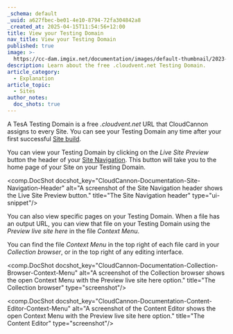 ```yaml
---
_schema: default
_uuid: a627fbec-be01-4e10-8794-72fa304842a8
_created_at: 2025-04-15T11:54:56+12:00
title: View your Testing Domain
nav_title: View your Testing Domain
published: true
image: >-
  https://cc-dam.imgix.net/documentation/images/default-thumbnail/2023-Q4/CloudCannon-Documentation-Thumbnail.png
description: Learn about the free .cloudvent.net Testing Domain.
article_category:
  - Explanation
article_topic:
  - Sites
author_notes:
  doc_shots: true
---
```

A TesA Testing Domain is a free *.cloudvent.net* URL that CloudCannon assigns to every Site. You can see your Testing Domain any time after your first successful [Site build](/documentation/articles/what-is-a-site-build/).

You can view your Testing Domain by clicking on the *Live Site Preview* button the header of your [Site Navigation](/documentation/articles/configure-your-site-navigation/). This button will take you to the home page of your Site on your Testing Domain.

<comp.DocShot docshot_key="CloudCannon-Documentation-Site-Navigation-Header" alt="A screenshot of the Site Navigation header shows the Live Site Preview button." title="The Site Navigation header" type="ui-snippet"/>

You can also view specific pages on your Testing Domain. When a file has an output URL, you can view that file on your Testing Domain using the *Preview live site here* in the file *Context Menu*.

You can find the file *Context Menu* in the top right of each file card in your *Collection browser*, or in the top right of any editing interface.

<comp.DocShot docshot_key="CloudCannon-Documentation-Collection-Browser-Context-Menu" alt="A screenshot of the Collection browser shows the open Context Menu with the Preview live site here option." title="The Collection browser" type="screenshot"/>

<comp.DocShot docshot_key="CloudCannon-Documentation-Content-Editor-Context-Menu" alt="A screenshot of the Content Editor shows the open Context Menu with the Preview live site here option." title="The Content Editor" type="screenshot"/>